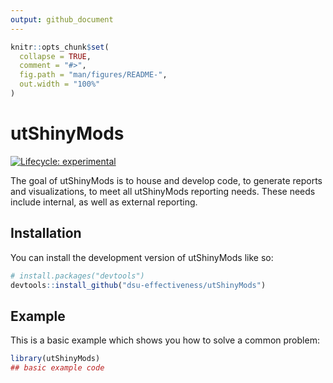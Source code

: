 ```yaml
---
output: github_document
---
```


<!-- README.md is generated from README.Rmd. Please edit that file -->

```r
knitr::opts_chunk$set(
  collapse = TRUE,
  comment = "#>",
  fig.path = "man/figures/README-",
  out.width = "100%"
)
```

# utShinyMods

<!-- badges: start -->
[![Lifecycle: experimental](https://img.shields.io/badge/lifecycle-experimental-orange.svg)](https://lifecycle.r-lib.org/articles/stages.html#experimental)
<!-- badges: end -->

The goal of utShinyMods is to house and develop code, to generate reports and visualizations, to meet all utShinyMods reporting needs. These needs include internal, as well as external reporting.

## Installation

You can install the development version of utShinyMods like so:

``` r
# install.packages("devtools")
devtools::install_github("dsu-effectiveness/utShinyMods")
```

## Example

This is a basic example which shows you how to solve a common problem:

```r
library(utShinyMods)
## basic example code
```
